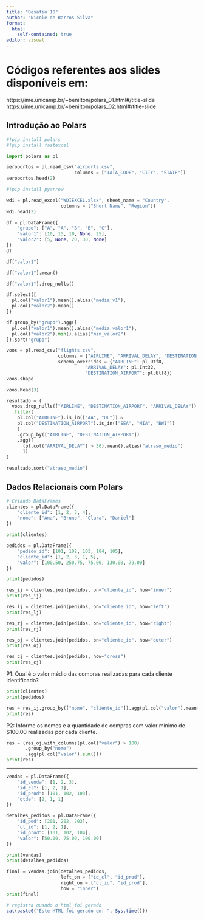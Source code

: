 ---
title: "Desafio 10"
author: "Nicole de Barros Silva"
format: 
  html:
    self-contained: true
editor: visual
---

# Códigos referentes aos slides disponíveis em:
https://ime.unicamp.br/~benilton/polars_01.html#/title-slide
https://ime.unicamp.br/~benilton/polars_02.html#/title-slide

## Introdução ao Polars

```{python}
#!pip install polars
#!pip install fastexcel
```

```{python}
import polars as pl
```

```{python}
aeroportos = pl.read_csv("airports.csv",
                         columns = ["IATA_CODE", "CITY", "STATE"])
aeroportos.head(2)
```
```{python}
#!pip install pyarrow
```

```{python}
wdi = pl.read_excel("WDIEXCEL.xlsx", sheet_name = "Country",
                    columns = ["Short Name", "Region"])
wdi.head(2)
```

```{python}
df = pl.DataFrame({
    "grupo": ["A", "A", "B", "B", "C"],
    "valor1": [10, 15, 10, None, 25],
    "valor2": [5, None, 20, 30, None]
})
df
```

```{python}
df["valor1"]
```
```{python}
df["valor1"].mean()
```

```{python}
df["valor1"].drop_nulls()
```

```{python}
df.select([
  pl.col("valor1").mean().alias("media_v1"),
  pl.col("valor2").mean()
])
```

```{python}
df.group_by("grupo").agg([
  pl.col("valor1").mean().alias("media_valor1"),
  pl.col("valor2").min().alias("min_valor2")
]).sort("grupo")
```

```{python}
voos = pl.read_csv("flights.csv",
                   columns = ["AIRLINE", "ARRIVAL_DELAY", "DESTINATION_AIRPORT"],
                   schema_overrides = {"AIRLINE": pl.Utf8,
                             "ARRIVAL_DELAY": pl.Int32,
                             "DESTINATION_AIRPORT": pl.Utf8})
voos.shape
```

```{python}
voos.head(3)
```

```{python}
resultado = (
  voos.drop_nulls(["AIRLINE", "DESTINATION_AIRPORT", "ARRIVAL_DELAY"])
  .filter(
    pl.col("AIRLINE").is_in(["AA", "DL"]) &
    pl.col("DESTINATION_AIRPORT").is_in(["SEA", "MIA", "BWI"])
    )
    .group_by(["AIRLINE", "DESTINATION_AIRPORT"])
    .agg([
      (pl.col("ARRIVAL_DELAY") > 30).mean().alias("atraso_medio")
      ])
)
```

```{python}
resultado.sort("atraso_medio")
```
## Dados Relacionais com Polars

```{python}
# Criando DataFrames
clientes = pl.DataFrame({
    "cliente_id": [1, 2, 3, 4],
    "nome": ["Ana", "Bruno", "Clara", "Daniel"]
})

print(clientes)
```

```{python}
pedidos = pl.DataFrame({
    "pedido_id": [101, 102, 103, 104, 105],
    "cliente_id": [1, 2, 3, 1, 5],
    "valor": [100.50, 250.75, 75.00, 130.00, 79.00]
})

print(pedidos)
```

```{python}
res_ij = clientes.join(pedidos, on="cliente_id", how="inner")
print(res_ij)
```

```{python}
res_lj = clientes.join(pedidos, on="cliente_id", how="left")
print(res_lj)
```

```{python}
res_rj = clientes.join(pedidos, on="cliente_id", how="right")
print(res_rj)
```

```{python}
res_oj = clientes.join(pedidos, on="cliente_id", how="outer")
print(res_oj)
```
```{python}
res_cj = clientes.join(pedidos, how="cross")
print(res_cj)
```
P1: Qual é o valor médio das compras realizadas para cada cliente identificado?
```{python}
print(clientes)
print(pedidos)
```
```{python}
res = res_ij.group_by(["nome", "cliente_id"]).agg(pl.col("valor").mean())
print(res)
```

P2: Informe os nomes e a quantidade de compras com valor mínimo de $100.00 realizadas por cada cliente.
```{python}
res = (res_oj.with_columns(pl.col("valor") > 100)
       .group_by("nome")
       .agg(pl.col("valor").sum()))
print(res)
```
---
```{python}
vendas = pl.DataFrame({
    "id_venda": [1, 2, 3],
    "id_cl": [1, 2, 1],
    "id_prod": [101, 102, 103],
    "qtde": [2, 1, 1]
})

detalhes_pedidos = pl.DataFrame({
    "id_ped": [201, 202, 203],
    "cl_id": [1, 2, 1],
    "id_prod": [101, 102, 104],
    "valor": [50.00, 75.00, 100.00]
})
```

```{python}
print(vendas)
print(detalhes_pedidos)
```
```{python}
final = vendas.join(detalhes_pedidos,
                    left_on = ["id_cl", "id_prod"],
                    right_on = ["cl_id", "id_prod"],
                    how = "inner")
print(final)
```
```{r}
# registra quando o html foi gerado
cat(paste0("Este HTML foi gerado em: ", Sys.time()))
```
